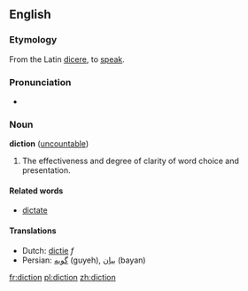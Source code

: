 ==English==

===Etymology===
From the Latin [[dicere]], to [[speak]].

===Pronunciation===
*{{audio|en-us-diction.ogg|Audio (US)}}

===Noun===
'''diction''' ([[uncountable]])

#The effectiveness and degree of clarity of word choice and presentation.

==== Related words ====
*[[dictate]]

==== Translations ====
*Dutch: [[dictie]] ''f''
*Persian: [[گویه]] (guyeh), [[بیان]] (bayan)

[[fr:diction]]
[[pl:diction]]
[[zh:diction]]